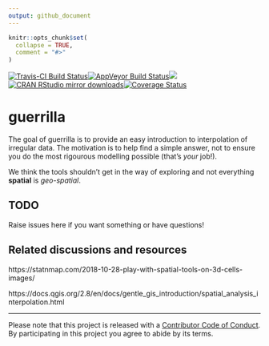 ```yaml
---
output: github_document
---
```


<!-- README.md is generated from README.Rmd. Please edit that file -->

```r
knitr::opts_chunk$set(
  collapse = TRUE,
  comment = "#>"
)
```

[![Travis-CI Build Status](https://travis-ci.org/mdsumner/guerrilla.svg?branch=master)](https://travis-ci.org/mdsumner/guerrilla)[![AppVeyor Build Status](https://ci.appveyor.com/api/projects/status/github/mdsumner/guerrilla?branch=master&svg=true)](https://ci.appveyor.com/project/mdsumner/guerrilla)[![](http://www.r-pkg.org/badges/version/guerrilla)](http://www.r-pkg.org/pkg/guerrilla)[![CRAN RStudio mirror downloads](http://cranlogs.r-pkg.org/badges/guerrilla)](http://www.r-pkg.org/pkg/guerrilla)[![Coverage Status](https://img.shields.io/codecov/c/github/mdsumner/guerrilla/master.svg)](https://codecov.io/github/mdsumner/guerrilla?branch=master)


# guerrilla

The goal of guerrilla is to provide an easy introduction to interpolation of irregular data. 
The motivation is to help find a simple answer, not to ensure you do the most rigourous
modelling possible (that's *your* job!). 

We think the tools shouldn't get in the way of exploring and not everything **spatial** is *geo-spatial*.



## TODO

Raise issues here if you want something or have questions!

## Related discussions and resources

https://statnmap.com/2018-10-28-play-with-spatial-tools-on-3d-cells-images/

https://docs.qgis.org/2.8/en/docs/gentle_gis_introduction/spatial_analysis_interpolation.html


---

Please note that this project is released with a [Contributor Code of Conduct](CONDUCT.md).
  By participating in this project you agree to abide by its terms.